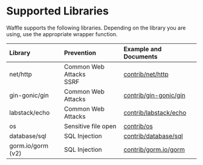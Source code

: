 # Supported Libraries

Waffle supports the following libraries. Depending on the library you are using, use the appropriate wrapper function.

| Library | Prevention | Example and Documents |
|:--- |:--- |:--- |
| net/http | Common Web Attacks<br />SSRF | [contrib/net/http](https://github.com/sitebatch/waffle-go/tree/main/contrib/net/http) |
| gin-gonic/gin | Common Web Attacks  | [contrib/gin-gonic/gin](https://github.com/sitebatch/waffle-go/tree/main/contrib/gin-gonic/gin) |
| labstack/echo | Common Web Attacks | [contrib/labstack/echo](https://github.com/sitebatch/waffle-go/tree/main/contrib/labstack/echo) |
| os | Sensitive file open | [contrib/os](https://github.com/sitebatch/waffle-go/tree/main/contrib/os) |
| database/sql | SQL Injection | [contrib/database/sql](https://github.com/sitebatch/waffle-go/tree/main/contrib/database/sql) |
| gorm.io/gorm (v2) | SQL Injection | [contrib/gorm.io/gorm](https://github.com/sitebatch/waffle-go/tree/main/contrib/gorm.io/gorm) |
